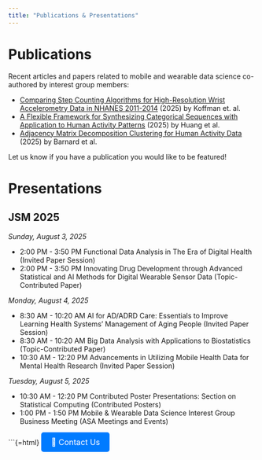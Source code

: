 ```yaml
---
title: "Publications & Presentations"
---
```


# Publications

Recent articles and papers related to mobile and wearable data science co-authored by interest group members: 

+ [Comparing Step Counting Algorithms for High-Resolution Wrist Accelerometry Data in NHANES 2011-2014](https://pubmed.ncbi.nlm.nih.gov/39589008/) (2025) by Koffman et. al.
+ [A Flexible Framework for Synthesizing Categorical Sequences with Application to Human Activity Patterns](https://www.tandfonline.com/doi/full/10.1080/10618600.2025.2450461) (2025) by Huang et al.
+ [Adjacency Matrix Decomposition Clustering for Human Activity Data](https://www.tandfonline.com/doi/abs/10.1080/01621459.2025.2506196) (2025) by Barnard et al.

Let us know if you have a publication you would like to be featured! 

# Presentations

## JSM 2025

*Sunday, August 3, 2025*

- 2:00 PM - 3:50 PM	Functional Data Analysis in The Era of Digital Health (Invited Paper Session)
- 2:00 PM - 3:50 PM	Innovating Drug Development through Advanced Statistical and AI Methods for Digital Wearable Sensor Data	(Topic-Contributed Paper)

*Monday, August 4, 2025*

- 8:30 AM - 10:20 AM	AI for AD/ADRD Care: Essentials to Improve Learning Health Systems’ Management of Aging People (Invited Paper Session)
- 8:30 AM - 10:20 AM	Big Data Analysis with Applications to Biostatistics (Topic-Contributed Paper)
- 10:30 AM - 12:20 PM	Advancements in Utilizing Mobile Health Data for Mental Health Research (Invited Paper Session)

*Tuesday, August 5, 2025*

- 10:30 AM - 12:20 PM	Contributed Poster Presentations: Section on Statistical Computing (Contributed Posters)
- 1:00 PM - 1:50 PM		Mobile & Wearable Data Science Interest Group Business Meeting (ASA Meetings and Events)


```{=html}
<a href="mailto:wearableds@gmail.com" class="contact-button">📩 Contact Us</a>

<style>
  .contact-button {
    display: inline-block;
    padding: 10px 20px;
    font-size: 16px;
    color: #fff;
    background-color: #007bff;
    text-decoration: none;
    border-radius: 5px;
    transition: background-color 0.3s;
  }
  
  .contact-button:hover {
    background-color: #0056b3;
  }
</style>

